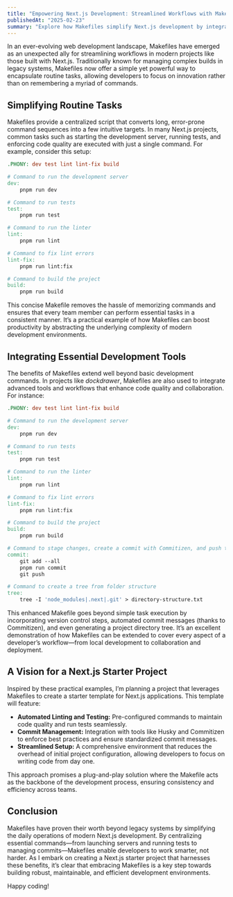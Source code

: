 ```yaml
---
title: "Empowering Next.js Development: Streamlined Workflows with Makefiles"
publishedAt: "2025-02-23"
summary: "Explore how Makefiles simplify Next.js development by integrating essential tasks like linting, testing, and commit management, paving the way for standardized project setups."
---
```


In an ever-evolving web development landscape, Makefiles have emerged as an unexpected ally for streamlining workflows in modern projects like those built with Next.js. Traditionally known for managing complex builds in legacy systems, Makefiles now offer a simple yet powerful way to encapsulate routine tasks, allowing developers to focus on innovation rather than on remembering a myriad of commands.

## Simplifying Routine Tasks

Makefiles provide a centralized script that converts long, error-prone command sequences into a few intuitive targets. In many Next.js projects, common tasks such as starting the development server, running tests, and enforcing code quality are executed with just a single command. For example, consider this setup:

```makefile
.PHONY: dev test lint lint-fix build

# Command to run the development server
dev:
	pnpm run dev

# Command to run tests
test:
	pnpm run test

# Command to run the linter
lint:
	pnpm run lint

# Command to fix lint errors
lint-fix:
	pnpm run lint:fix

# Command to build the project
build:
	pnpm run build
```

This concise Makefile removes the hassle of memorizing commands and ensures that every team member can perform essential tasks in a consistent manner. It’s a practical example of how Makefiles can boost productivity by abstracting the underlying complexity of modern development environments.

## Integrating Essential Development Tools

The benefits of Makefiles extend well beyond basic development commands. In projects like _dockdrawer_, Makefiles are also used to integrate advanced tools and workflows that enhance code quality and collaboration. For instance:

```makefile
.PHONY: dev test lint lint-fix build

# Command to run the development server
dev:
	pnpm run dev

# Command to run tests
test:
	pnpm run test

# Command to run the linter
lint:
	pnpm run lint

# Command to fix lint errors
lint-fix:
	pnpm run lint:fix

# Command to build the project
build:
	pnpm run build

# Command to stage changes, create a commit with Commitizen, and push to the repository
commit:
	git add --all
	pnpm run commit
	git push

# Command to create a tree from folder structure
tree:
	tree -I 'node_modules|.next|.git' > directory-structure.txt
```

This enhanced Makefile goes beyond simple task execution by incorporating version control steps, automated commit messages (thanks to Commitizen), and even generating a project directory tree. It’s an excellent demonstration of how Makefiles can be extended to cover every aspect of a developer’s workflow—from local development to collaboration and deployment.

## A Vision for a Next.js Starter Project

Inspired by these practical examples, I’m planning a project that leverages Makefiles to create a starter template for Next.js applications. This template will feature:

- **Automated Linting and Testing:** Pre-configured commands to maintain code quality and run tests seamlessly.
- **Commit Management:** Integration with tools like Husky and Commitizen to enforce best practices and ensure standardized commit messages.
- **Streamlined Setup:** A comprehensive environment that reduces the overhead of initial project configuration, allowing developers to focus on writing code from day one.

This approach promises a plug-and-play solution where the Makefile acts as the backbone of the development process, ensuring consistency and efficiency across teams.

## Conclusion

Makefiles have proven their worth beyond legacy systems by simplifying the daily operations of modern Next.js development. By centralizing essential commands—from launching servers and running tests to managing commits—Makefiles enable developers to work smarter, not harder. As I embark on creating a Next.js starter project that harnesses these benefits, it’s clear that embracing Makefiles is a key step towards building robust, maintainable, and efficient development environments.

Happy coding!
